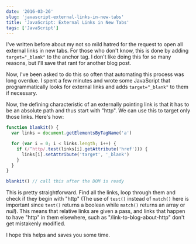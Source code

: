 ```yaml
---
date: '2016-03-26'
slug: 'javascript-external-links-in-new-tabs'
title: 'JavaScript: External Links in New Tabs'
tags: ['JavaScript']
---
```


I've written before about my not so mild hatred for the request to open all external links in new tabs. For those who don't know, this is done by adding `target="_blank"` to the anchor tag. I don't like doing this for so many reasons, but I'll save that rant for another blog post.

Now, I've been asked to do this so often that automating this process was long overdue. I spent a few minutes and wrote some JavaScript that programmatically looks for external links and adds `target="_blank"` to them if necessary.

Now, the defining characteristic of an externally pointing link is that it has to be an absolute path and thus start with "http". We can use this to target only those links. Here's how:

```javascript
function blankit() {
  var links = document.getElementsByTagName('a')

  for (var i = 0; i < links.length; i++) {
    if (/^http/.test(links[i].getAttribute('href'))) {
      links[i].setAttribute('target', '_blank')
    }
  }
}

blankit() // call this after the DOM is ready
```

This is pretty straightforward. Find all the links, loop through them and check if they begin with "http" (The use of `test()` instead of `match()` here is important since `test()` returns a boolean while `match()` returns an array or _null_). This means that relative links are given a pass, and links that happen to have "http" in them elsewhere, such as "/link-to-blog-about-http" don't get mistakenly modified.

I hope this helps and saves you some time.
